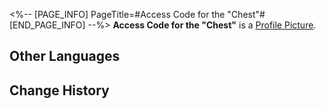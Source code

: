 <%-- [PAGE_INFO]
PageTitle=#Access Code for the "Chest"#
[END_PAGE_INFO] --%>
{{Item Infobox
|id          = 140188
|image       = Item Access Code for the Chest.png
|type        = Mission Item
|invCategory = Missions
|rarity      = 3
|effect      = 
|description = An access code provided by a weird person. Go to Starskiff Haven and give it to Ziqiao. Maybe you'll get a pleasant surprise.
}}
'''Access Code for the "Chest"''' is a [[Profile Picture]].

==Other Languages==
{{Other Languages
|en   = Access Code for the "Chest"
|zhs  = 「宝箱」的取货码
|zht  = 「寶箱」的取貨碼
|ja   = 「宝箱」の受取コード
|ko   = 「보물상자」 수령 번호
|es   = Código de recogida del "cofre"
|fr   = Code d'accès au « Coffre »
|ru   = Код для получения сундука
|th   = รหัสรับ "หีบสมบัติ"
|vi   = Mã Nhận Rương
|de   = Zugangscode für die „Truhe“
|id   = Kode Pengambilan "Peti"
|pt   = Código de Acesso para o "Baú"
}}

==Change History==
{{Change History|1.0}}